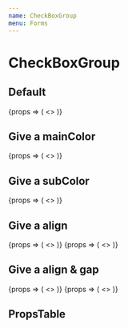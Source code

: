 ```yaml
---
name: CheckBoxGroup
menu: Forms
---
```




# CheckBoxGroup

## Default

<Playground>
  <LocalizeThemeProvider>
    <CheckBoxGroup groupName='localize'>
      {props => (
        <>
          <CheckBox
            {...props}
            item={{
              label: 'label',
              value: 'value',
            }}
            checked
          />
          <CheckBox
            {...props}
            item={{
              label: 'label',
              value: 'value',
            }}
            checked
          />
        </>
      )}
    </CheckBoxGroup>
  </LocalizeThemeProvider>
</Playground>

## Give a mainColor

<Playground>
  <LocalizeThemeProvider>
    <CheckBoxGroup
      groupName='localize2'
      mainColor='danger'
    >
      {props => (
        <>
          <CheckBox
            {...props}
            item={{
              label: 'label',
              value: 'value',
            }}
            checked
          />
          <CheckBox
            {...props}
            item={{
              label: 'label',
              value: 'value',
            }}
            checked
          />
        </>
      )}
    </CheckBoxGroup>
  </LocalizeThemeProvider>
</Playground>

## Give a subColor

<Playground>
  <LocalizeThemeProvider>
    <CheckBoxGroup
      groupName='localize3'
      mainColor='danger'
      subColor='yellow'
    >
      {props => (
        <>
          <CheckBox
            {...props}
            item={{
              label: 'label',
              value: 'value',
            }}
            checked
          />
          <CheckBox
            {...props}
            item={{
              label: 'label',
              value: 'value',
            }}
            checked
          />
        </>
      )}
    </CheckBoxGroup>
  </LocalizeThemeProvider>
</Playground>

## Give a align

<Playground>
  <LocalizeThemeProvider>
    <CheckBoxGroup
      groupName='localize4'
      mainColor='danger'
      align='vertical'
    >
      {props => (
        <>
          <CheckBox
            {...props}
            item={{
              label: 'label',
              value: 'value',
            }}
            checked
          />
          <CheckBox
            {...props}
            item={{
              label: 'label',
              value: 'value',
            }}
            checked
          />
        </>
      )}
    </CheckBoxGroup>
    <CheckBoxGroup
      groupName='localize7'
      mainColor='green'
      align='horizontal'
    >
      {props => (
        <>
          <CheckBox
            {...props}
            item={{
              label: 'label',
              value: 'value',
            }}
            checked
          />
          <CheckBox
            {...props}
            item={{
              label: 'label',
              value: 'value',
            }}
            checked
          />
        </>
      )}
    </CheckBoxGroup>
  </LocalizeThemeProvider>
</Playground>

## Give a align & gap

<Playground>
  <LocalizeThemeProvider>
    <CheckBoxGroup
      groupName='localize7'
      mainColor='black'
      align='horizontal'
      gap='30px'
    >
      {props => (
        <>
          <CheckBox
            {...props}
            item={{
              label: 'label',
              value: 'value',
            }}
            checked
          />
          <CheckBox
            {...props}
            item={{
              label: 'label',
              value: 'value',
            }}
            checked
          />
        </>
      )}
    </CheckBoxGroup>
    <CheckBoxGroup
      groupName='localize7'
      mainColor='sky'
      align='horizontal'
      gap='10em'
    >
      {props => (
        <>
          <CheckBox
            {...props}
            item={{
              label: 'label',
              value: 'value',
            }}
            checked
          />
          <CheckBox
            {...props}
            item={{
              label: 'label',
              value: 'value',
            }}
            checked
          />
          <CheckBox
            {...props}
            item={{
              label: 'label',
              value: 'value',
            }}
            checked
          />
        </>
      )}
    </CheckBoxGroup>
  </LocalizeThemeProvider>
</Playground>

## PropsTable

<Props of={CheckBoxGroup} />
